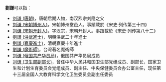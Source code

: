 '''劉謙'''可以指：
* [[刘谦_(唐朝)|刘谦 (唐朝)]]，唐朝后期人物，南汉烈宗刘隐之父
* [[刘谦_(宋朝博州人)|刘谦 (宋朝博州人)]]，宋朝博州堂邑人。事蹟載於《宋史·列传第三十四》
* [[刘谦_(宋朝开封人)|刘谦 (宋朝开封人)]]，字汉宗，宋朝开封人。事蹟載於《宋史·列传第八十二》
* [[劉謙_(洪武進士)|劉謙 (洪武進士)]]，明朝洪武二十年進士
* [[劉謙_(嘉慶進士)|劉謙 (嘉慶進士)]]，清朝嘉慶十年進士
* [[劉謙_(魔術師)|劉謙 (魔術師)]]，台灣著名魔術師
* [[刘谦_(俄国共产华员局)|刘谦 (俄国共产华员局)]]，俄国共产华员局成员
* [[刘谦_(卫生部副部长)|刘谦 (卫生部副部长)]]，曾任中华人民共和国卫生部党组成员、副部长，国家卫生和计划生育委员会党组成员、副主任、中央保健委员会办公室主任，现任第十三届全国人大教育科学文化卫生委员会副主任委员
{{Disambiguation|Q|Cat=二字刘姓人名消歧义}}
